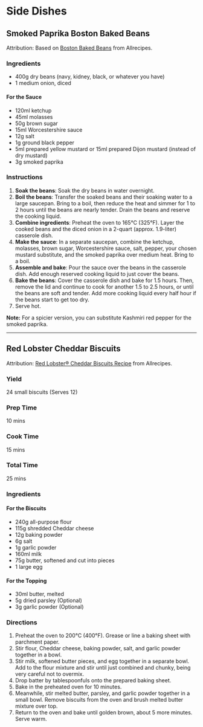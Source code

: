 # Side Dishes

## Smoked Paprika Boston Baked Beans

Attribution: Based on [Boston Baked Beans](https://www.allrecipes.com/recipe/18255/boston-baked-beans/) from Allrecipes.

### Ingredients

*   400g dry beans (navy, kidney, black, or whatever you have)
*   1 medium onion, diced

#### For the Sauce

*   120ml ketchup
*   45ml molasses
*   50g brown sugar
*   15ml Worcestershire sauce
*   12g salt
*   1g ground black pepper
*   5ml prepared yellow mustard or 15ml prepared Dijon mustard (instead of dry mustard)
*   3g smoked paprika

### Instructions

1.  **Soak the beans**: Soak the dry beans in water overnight.
2.  **Boil the beans**: Transfer the soaked beans and their soaking water to a large saucepan. Bring to a boil, then reduce the heat and simmer for 1 to 2 hours until the beans are nearly tender. Drain the beans and reserve the cooking liquid.
3.  **Combine ingredients**: Preheat the oven to 165°C (325°F). Layer the cooked beans and the diced onion in a 2-quart (approx. 1.9-liter) casserole dish.
4.  **Make the sauce**: In a separate saucepan, combine the ketchup, molasses, brown sugar, Worcestershire sauce, salt, pepper, your chosen mustard substitute, and the smoked paprika over medium heat. Bring to a boil.
5.  **Assemble and bake**: Pour the sauce over the beans in the casserole dish. Add enough reserved cooking liquid to just cover the beans.
6.  **Bake the beans**: Cover the casserole dish and bake for 1.5 hours. Then, remove the lid and continue to cook for another 1.5 to 2.5 hours, or until the beans are soft and tender. Add more cooking liquid every half hour if the beans start to get too dry.
7.  Serve hot.

**Note:** For a spicier version, you can substitute Kashmiri red pepper for the smoked paprika.

---

## Red Lobster Cheddar Biscuits

Attribution: [Red Lobster® Cheddar Biscuits Recipe](https://www.allrecipes.com/recipe/260622/red-lobster-cheddar-biscuits/) from Allrecipes.

### Yield

24 small biscuits (Serves 12)

### Prep Time

10 mins

### Cook Time

15 mins

### Total Time

25 mins

### Ingredients

#### For the Biscuits

*   240g all-purpose flour
*   115g shredded Cheddar cheese
*   12g baking powder
*   6g salt
*   1g garlic powder
*   160ml milk
*   75g butter, softened and cut into pieces
*   1 large egg

#### For the Topping

*   30ml butter, melted
*   5g dried parsley (Optional)
*   3g garlic powder (Optional)

### Directions

1.  Preheat the oven to 200°C (400°F). Grease or line a baking sheet with parchment paper.
2.  Stir flour, Cheddar cheese, baking powder, salt, and garlic powder together in a bowl.
3.  Stir milk, softened butter pieces, and egg together in a separate bowl. Add to the flour mixture and stir until just combined and chunky, being very careful not to overmix.
4.  Drop batter by tablespoonfuls onto the prepared baking sheet.
5.  Bake in the preheated oven for 10 minutes.
6.  Meanwhile, stir melted butter, parsley, and garlic powder together in a small bowl. Remove biscuits from the oven and brush melted butter mixture over top.
7.  Return to the oven and bake until golden brown, about 5 more minutes. Serve warm.
